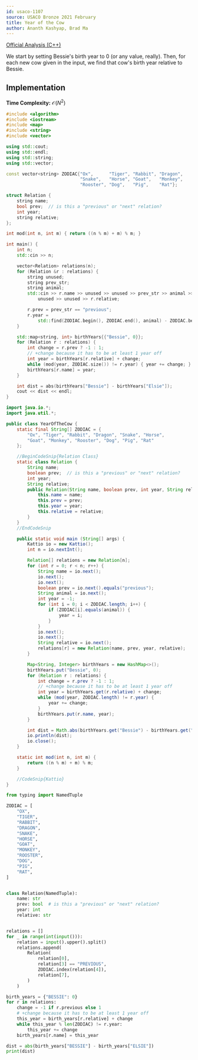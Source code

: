 ```yaml
---
id: usaco-1107
source: USACO Bronze 2021 February
title: Year of the Cow
author: Ananth Kashyap, Brad Ma
---
```


[Official Analysis (C++)](http://www.usaco.org/current/data/sol_prob1_bronze_feb21.html)

We start by setting Bessie's birth year to 0 (or any value, really).
Then, for each new cow given in the input, we find that cow's birth year
relative to Bessie.

## Implementation

**Time Complexity:** $\mathcal{O}(N^2)$

<LanguageSection>
<CPPSection>

```cpp
#include <algorithm>
#include <iostream>
#include <map>
#include <string>
#include <vector>

using std::cout;
using std::endl;
using std::string;
using std::vector;

const vector<string> ZODIAC{"Ox",      "Tiger", "Rabbit", "Dragon",
                            "Snake",   "Horse", "Goat",   "Monkey",
                            "Rooster", "Dog",   "Pig",    "Rat"};

struct Relation {
	string name;
	bool prev;  // is this a "previous" or "next" relation?
	int year;
	string relative;
};

int mod(int n, int m) { return ((n % m) + m) % m; }

int main() {
	int n;
	std::cin >> n;

	vector<Relation> relations(n);
	for (Relation &r : relations) {
		string unused;
		string prev_str;
		string animal;
		std::cin >> r.name >> unused >> unused >> prev_str >> animal >>
		    unused >> unused >> r.relative;

		r.prev = prev_str == "previous";
		r.year =
		    std::find(ZODIAC.begin(), ZODIAC.end(), animal) - ZODIAC.begin();
	}

	std::map<string, int> birthYears{{"Bessie", 0}};
	for (Relation r : relations) {
		int change = r.prev ? -1 : 1;
		// +change because it has to be at least 1 year off
		int year = birthYears[r.relative] + change;
		while (mod(year, ZODIAC.size()) != r.year) { year += change; }
		birthYears[r.name] = year;
	}

	int dist = abs(birthYears["Bessie"] - birthYears["Elsie"]);
	cout << dist << endl;
}
```

</CPPSection>
<JavaSection>

```java
import java.io.*;
import java.util.*;

public class YearOfTheCow {
	static final String[] ZODIAC = {
		"Ox", "Tiger", "Rabbit", "Dragon", "Snake", "Horse",
		"Goat", "Monkey", "Rooster", "Dog", "Pig", "Rat"
	};

	//BeginCodeSnip{Relation Class}
	static class Relation {
		String name;
		boolean prev;  // is this a "previous" or "next" relation?
		int year;
		String relative;
		public Relation(String name, boolean prev, int year, String relative) {
			this.name = name;
			this.prev = prev;
			this.year = year;
			this.relative = relative;
		}
	}
	//EndCodeSnip

	public static void main (String[] args) {
		Kattio io = new Kattio();
		int n = io.nextInt();

		Relation[] relations = new Relation[n];
		for (int r = 0; r < n; r++) {
			String name = io.next();
			io.next();
			io.next();
			boolean prev = io.next().equals("previous");
			String animal = io.next();
			int year = -1;
			for (int i = 0; i < ZODIAC.length; i++) {
				if (ZODIAC[i].equals(animal)) {
					year = i;
				}
			}
			io.next();
			io.next();
			String relative = io.next();
			relations[r] = new Relation(name, prev, year, relative);
		}

		Map<String, Integer> birthYears = new HashMap<>();
		birthYears.put("Bessie", 0);
		for (Relation r : relations) {
			int change = r.prev ? -1 : 1;
			// +change because it has to be at least 1 year off
			int year = birthYears.get(r.relative) + change;
			while (mod(year, ZODIAC.length) != r.year) {
				year += change;
			}
			birthYears.put(r.name, year);
		}

		int dist = Math.abs(birthYears.get("Bessie") - birthYears.get("Elsie"));
		io.println(dist);
		io.close();
	}

	static int mod(int n, int m) {
		return ((n % m) + m) % m;
	}

	//CodeSnip{Kattio}
}
```

</JavaSection>
<PySection>

```python
from typing import NamedTuple

ZODIAC = [
	"OX",
	"TIGER",
	"RABBIT",
	"DRAGON",
	"SNAKE",
	"HORSE",
	"GOAT",
	"MONKEY",
	"ROOSTER",
	"DOG",
	"PIG",
	"RAT",
]


class Relation(NamedTuple):
	name: str
	prev: bool  # is this a "previous" or "next" relation?
	year: int
	relative: str


relations = []
for _ in range(int(input())):
	relation = input().upper().split()
	relations.append(
		Relation(
			relation[0],
			relation[3] == "PREVIOUS",
			ZODIAC.index(relation[4]),
			relation[7],
		)
	)

birth_years = {"BESSIE": 0}
for r in relations:
	change = -1 if r.previous else 1
	# +change because it has to be at least 1 year off
	this_year = birth_years[r.relative] + change
	while this_year % len(ZODIAC) != r.year:
		this_year += change
	birth_years[r.name] = this_year

dist = abs(birth_years["BESSIE"] - birth_years["ELSIE"])
print(dist)
```

</PySection>
</LanguageSection>
